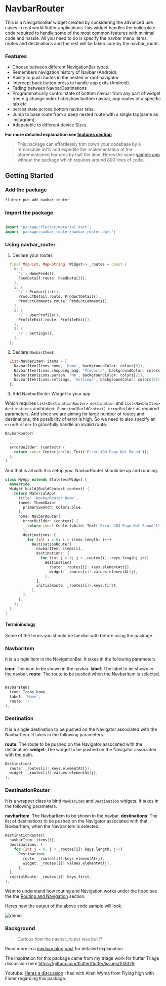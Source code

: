 # NavbarRouter

This is a NavigationBar widget created by considering the advanced use cases in real world flutter applications.This widget handles the boilerplate code required to handle some of the most common features with minimal code and hassle. All you need to do is specify the navbar menu items, routes and destinations and the rest will be taken care by the navbar_router.

### Features

- Choose between different NavigationBar types.
- Remembers navigation history of Navbar (Android).
- Ability to push routes in the nested or root navigator
- Intercept back button press to handle app exits (Android).
- Fading between NavbarDestinations
- Programmatically control state of bottom navbar from any part of widget tree e.g change index hide/show bottom navbar, pop routes of a specific tab etc
- persist state across bottom navbar tabs.
- Jump to base route from a deep nested route with a single tap(same as instagram).
- Adapatable to different device Sizes.

**For more detailed explanation see [features section](/features)**

> This package can effortlessly trim down your codebase by a remarkable 50% and expedite the implementation of the aforementioned features by half the time.
 Heres the same [sample app](https://gist.github.com/maheshmnj/894922ccb67f5fdc4ffb652e41916fa2) without the package which requires around 800 lines of code.

## Getting Started

### Add the package

```bash
flutter pub add navbar_router
```

### Import the package

```dart

import 'package:flutter/material.dart';
import 'package:navbar_router/navbar_router.dart';
```

### Using navbar_router

1. Declare your routes

```dart
  final Map<int, Map<String, Widget>> _routes = const {
    0: {
      '/': HomeFeeds(),
      FeedDetail.route: FeedDetail(),
    },
    1: {
      '/': ProductList(),
      ProductDetail.route: ProductDetail(),
      ProductComments.route: ProductComments(),
    },
    2: {
      '/': UserProfile(),
      ProfileEdit.route: ProfileEdit(),
    },
    3: {
      '/': Settings(),
    },
  };
```

2. Declare `NavbarItem`s

```dart
  List<NavbarItem> items = [
    NavbarItem(Icons.home, 'Home', backgroundColor: colors[0]),
    NavbarItem(Icons.shopping_bag, 'Products', backgroundColor: colors[1]),
    NavbarItem(Icons.person, 'Me', backgroundColor: colors[2]),
    NavbarItem(Icons.settings, 'Settings', backgroundColor: colors[0]),
  ];
```

3. Add NavbarRouter Widget to your app

Which requires `List<DestinationRouter> destination` and `List<NavbarItem> destinations` and `Widget Function(BuildContext) errorBuilder` as required parameters. And since we are aiming for large number of routes and destinations, the possibility of error is high. So we need to also specify an `errorBuilder` to gracefully handle an invalid route.

```dart
NavbarRouter(
  ...
  ...
  errorBuilder: (context) {
    return const Center(child: Text('Error 404 Page Not Found'));
  },
)
```

And that is all with this setup your NavbarRouter should be up and running.

```dart
class MyApp extends StatelessWidget {
  @override
  Widget build(BuildContext context) {
    return MaterialApp(
      title: 'NavbarRouter Demo',
      theme: ThemeData(
        primarySwatch: Colors.blue,
      ),
      home: NavbarRouter(
        errorBuilder: (context) {
          return const Center(child: Text('Error 404 Page Not Found'));
        },
        destinations: [
          for (int i = 0; i < items.length; i++)
            DestinationRouter(
              navbarItem: items[i],
              destinations: [
                for (int j = 0; j < _routes[i]!.keys.length; j++)
                  Destination(
                    route: _routes[i]!.keys.elementAt(j),
                    widget: _routes[i]!.values.elementAt(j),
                  ),
              ],
              initialRoute: _routes[i]!.keys.first,
            ),
        ],
      ),
    );
  }
}
```

#### Termininology

Some of the terms you should be familiar with before using the package.

### NavbarItem

It is a single item in the NavigationBar. It takes in the following parameters.

**icon**: The icon to be shown in the navbar.
**label**: The label to be shown in the navbar.
**route**: The route to be pushed when the NavbarItem is selected.

```dart

NavbarItem(
  icon: Icons.home,
  label: 'Home',
  route: '/',
),
```

### Destination

It is a single destination to be pushed on the Navigator associated with the NavbarItem. It takes in the following parameters.

**route**: The route to be pushed on the Navigator associated with the destination.
**widget**: The widget to be pushed on the Navigator associated with the path.

```dart
Destination(
  route: _routes[i]!.keys.elementAt(j),
  widget: _routes[i]!.values.elementAt(j),
),
```

### DestinationRouter

It is a wrapper class to bind `NavbarItem` and `Destination` widgets. It takes in the following parameters.

**navbarItem**: The NavbarItem to be shown in the navbar.
**destinations**: The list of destinations to be pushed on the Navigator associated with that NavbarItem, when the NavbarItem is selected.


```dart
DestinationRouter(
  navbarItem: items[i],
  destinations: [
    for (int j = 0; j < _routes[i]!.keys.length; j++)
      Destination(
        route: _routes[i]!.keys.elementAt(j),
        widget: _routes[i]!.values.elementAt(j),
      ),
  ],
  initialRoute: _routes[i]!.keys.first,
),
```

Want to understand how routing and Navigation works under the hood see the the [Routing and Navigation](/navigation) section.

Heres how the output of the above code sample will look.

![demo](https://user-images.githubusercontent.com/31410839/228031434-0e35737d-83cf-4b33-afe2-4b0f77f0cc5c.gif)

### Background

> Curious how the navbar_router was built?

Read more in a [medium blog post](https://maheshmnj.medium.com/everything-about-the-bottomnavigationbar-in-flutter-e99e5470dddb) for detailed explanation.

The Inspiration for this package came from my triage work for flutter
Triage discussion here https://github.com/flutter/flutter/issues/103028

Youtube: [Heres a discussion](https://www.youtube.com/watch?v=IhlikgW8OY8&t=614s) I had with Allen Wyma from Flying high with Fluter regarding this package.


